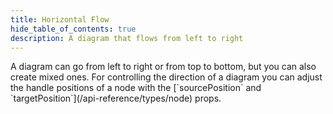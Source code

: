 ```yaml
---
title: Horizontal Flow
hide_table_of_contents: true
description: A diagram that flows from left to right
---
```



<ExampleLayout>
A diagram can go from left to right or from top to bottom, but you can also create mixed ones.
For controlling the direction of a diagram you can adjust the handle positions of a node with the [`sourcePosition` and `targetPosition`](/api-reference/types/node) props.

<ExampleViewer codePath="example-flows/Horizontal" />
</ExampleLayout>

